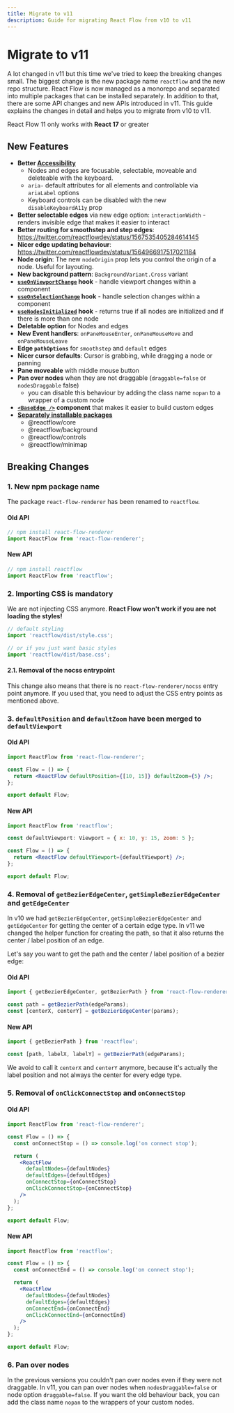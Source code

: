 ```yaml
---
title: Migrate to v11
description: Guide for migrating React Flow from v10 to v11
---
```


# Migrate to v11

A lot changed in v11 but this time we've tried to keep the breaking changes small. The biggest change is the new package name `reactflow` and the new repo structure. React Flow is now managed as a monorepo and separated into multiple packages that can be installed separately. In addition to that, there are some API changes and new APIs introduced in v11. This guide explains the changes in detail and helps you to migrate from v10 to v11.


<Callout>React Flow 11 only works with **React 17** or greater</Callout>

## New Features

- **Better [Accessibility](/learn/advanced-use/accessibility)**
  - Nodes and edges are focusable, selectable, moveable and deleteable with the keyboard.
  - `aria-` default attributes for all elements and controllable via `ariaLabel` options
  - Keyboard controls can be disabled with the new `disableKeyboardA11y` prop
- **Better selectable edges** via new edge option: `interactionWidth` - renders invisible edge that makes it easier to interact
- **Better routing for smoothstep and step edges**: https://twitter.com/reactflowdev/status/1567535405284614145
- **Nicer edge updating behaviour**: https://twitter.com/reactflowdev/status/1564966917517021184
- **Node origin**: The new `nodeOrigin` prop lets you control the origin of a node. Useful for layouting.
- **New background pattern**: `BackgroundVariant.Cross` variant
- **[`useOnViewportChange`](/api-reference/hooks/useOnViewportChange) hook** - handle viewport changes within a component
- **[`useOnSelectionChange`](/api-reference/hooks/useOnSelectionChange) hook** - handle selection changes within a component
- **[`useNodesInitialized`](/api-reference/hooks/useNodesInitialized) hook** - returns true if all nodes are initialized and if there is more than one node
- **Deletable option** for Nodes and edges
- **New Event handlers**: `onPaneMouseEnter`, `onPaneMouseMove` and `onPaneMouseLeave`
- **Edge `pathOptions`** for `smoothstep` and `default` edges
- **Nicer cursor defaults**: Cursor is grabbing, while dragging a node or panning
- **Pane moveable** with middle mouse button
- **Pan over nodes** when they are not draggable (`draggable=false` or `nodesDraggable` false)
  - you can disable this behaviour by adding the class name `nopan` to a wrapper of a custom node
- **[`<BaseEdge />`](/api-reference/components/BaseEdge) component** that makes it easier to build custom edges
- **[Separately installable packages](/learn/concepts/packages/)**
  - @reactflow/core
  - @reactflow/background
  - @reactflow/controls
  - @reactflow/minimap

## Breaking Changes

### 1. New npm package name

The package `react-flow-renderer` has been renamed to `reactflow`.

#### Old API

```js
// npm install react-flow-renderer
import ReactFlow from 'react-flow-renderer';
```

#### New API

```js
// npm install reactflow
import ReactFlow from 'reactflow';
```

### 2. Importing CSS is mandatory

We are not injecting CSS anymore. **React Flow won't work if you are not loading the styles!**

```js
// default styling
import 'reactflow/dist/style.css';

// or if you just want basic styles
import 'reactflow/dist/base.css';
```

#### 2.1. Removal of the nocss entrypoint

This change also means that there is no `react-flow-renderer/nocss` entry point anymore. If you used that, you need to adjust the CSS entry points as mentioned above.

### 3. `defaultPosition` and `defaultZoom` have been merged to `defaultViewport`

#### Old API

```jsx
import ReactFlow from 'react-flow-renderer';

const Flow = () => {
  return <ReactFlow defaultPosition={[10, 15]} defaultZoom={5} />;
};

export default Flow;
```

#### New API

```jsx
import ReactFlow from 'reactflow';

const defaultViewport: Viewport = { x: 10, y: 15, zoom: 5 };

const Flow = () => {
  return <ReactFlow defaultViewport={defaultViewport} />;
};

export default Flow;
```

### 4. Removal of `getBezierEdgeCenter`, `getSimpleBezierEdgeCenter` and `getEdgeCenter`

In v10 we had `getBezierEdgeCenter`, `getSimpleBezierEdgeCenter` and `getEdgeCenter` for getting the center of a certain edge type.
In v11 we changed the helper function for creating the path, so that it also returns the center / label position of an edge.

Let's say you want to get the path and the center / label position of a bezier edge:

#### Old API

```jsx
import { getBezierEdgeCenter, getBezierPath } from 'react-flow-renderer';

const path = getBezierPath(edgeParams);
const [centerX, centerY] = getBezierEdgeCenter(params);
```

#### New API

```jsx
import { getBezierPath } from 'reactflow';

const [path, labelX, labelY] = getBezierPath(edgeParams);
```

We avoid to call it `centerX` and `centerY` anymore, because it's actually the label position and not always the center for every edge type.

### 5. Removal of `onClickConnectStop` and `onConnectStop`

#### Old API

```jsx
import ReactFlow from 'react-flow-renderer';

const Flow = () => {
  const onConnectStop = () => console.log('on connect stop');

  return (
    <ReactFlow
      defaultNodes={defaultNodes}
      defaultEdges={defaultEdges}
      onConnectStop={onConnectStop}
      onClickConnectStop={onConnectStop}
    />
  );
};

export default Flow;
```

#### New API

```jsx
import ReactFlow from 'reactflow';

const Flow = () => {
  const onConnectEnd = () => console.log('on connect stop');

  return (
    <ReactFlow
      defaultNodes={defaultNodes}
      defaultEdges={defaultEdges}
      onConnectEnd={onConnectEnd}
      onClickConnectEnd={onConnectEnd}
    />
  );
};

export default Flow;
```

### 6. Pan over nodes

In the previous versions you couldn't pan over nodes even if they were not draggable. In v11, you can pan over nodes when `nodesDraggable=false` or node option `draggable=false`. If you want the old behaviour back, you can add the class name `nopan` to the wrappers of your custom nodes.
